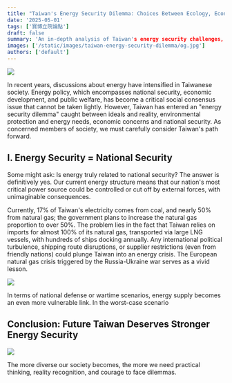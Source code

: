 ```yaml
---
title: "Taiwan's Energy Security Dilemma: Choices Between Ecology, Economy, and National Future"
date: '2025-05-01'
tags: ['寶博立院論點']
draft: false
summary: 'An in-depth analysis of Taiwan's energy security challenges, examining the complex interplay between national security, economic development, and environmental protection in shaping Taiwan's energy future.'
images: ['/static/images/taiwan-energy-security-dilemma/og.jpg']
authors: ['default']
---
```


![](/static/images/taiwan-energy-security-dilemma/og.jpg)

In recent years, discussions about energy have intensified in Taiwanese society. Energy policy, which encompasses national security, economic development, and public welfare, has become a critical social consensus issue that cannot be taken lightly. However, Taiwan has entered an "energy security dilemma" caught between ideals and reality, environmental protection and energy needs, economic concerns and national security. As concerned members of society, we must carefully consider Taiwan's path forward.

## I. Energy Security = National Security

Some might ask: Is energy truly related to national security? The answer is definitively yes. Our current energy structure means that our nation's most critical power source could be controlled or cut off by external forces, with unimaginable consequences.

Currently, 17% of Taiwan's electricity comes from coal, and nearly 50% from natural gas; the government plans to increase the natural gas proportion to over 50%. The problem lies in the fact that Taiwan relies on imports for almost 100% of its natural gas, transported via large LNG vessels, with hundreds of ships docking annually. Any international political turbulence, shipping route disruptions, or supplier restrictions (even from friendly nations) could plunge Taiwan into an energy crisis. The European natural gas crisis triggered by the Russia-Ukraine war serves as a vivid lesson.

![](/static/images/taiwan-energy-security-dilemma/lng.png)

In terms of national defense or wartime scenarios, energy supply becomes an even more vulnerable link. In the worst-case scenario 

## Conclusion: Future Taiwan Deserves Stronger Energy Security

![](/static/images/taiwan-energy-security-dilemma/sad.png)

The more diverse our society becomes, the more we need practical thinking, reality recognition, and courage to face dilemmas. 